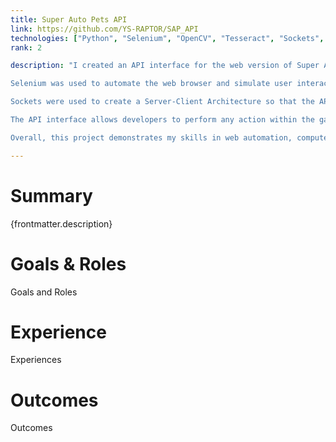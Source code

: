 ```yaml
---
title: Super Auto Pets API
link: https://github.com/YS-RAPTOR/SAP_API
technologies: ["Python", "Selenium", "OpenCV", "Tesseract", "Sockets", "Pillow"]
rank: 2

description: "I created an API interface for the web version of Super Auto Pets, a popular strategy game developed by Team Wood Games. The interface was developed in python using several tools and technologies such as Selenium, OpenCV, Tesseract, Sockets, and Pillow.\n

Selenium was used to automate the web browser and simulate user interactions with the game. OpenCV and Tesseract were used for image processing and text recognition, respectively, to extract game information such as health, number of wins, gold and the round. Sockets were used to establish a communication channel between the web browser and the Python script that controlled the game. Pillow was used to manipulate images and store image data.\n

Sockets were used to create a Server-Client Architecture so that the API and the client using the API can run on different machines. TCP was the communication protocol used to communicate between the server and client. This feature enables developers to access game data and control the game remotely, providing greater flexibility and convenience. This functionality can be specially important for AI developers who would want to train the AI on a separate machine.\n

The API interface allows developers to perform any action within the game and get back information about the game. This enables them to create bots and AI for this game. The interface can also be used to automate gameplay and test different scenarios.\n

Overall, this project demonstrates my skills in web automation, computer vision, and API development. It highlights my ability to work with multiple tools and technologies to create complex systems that can handle diverse inputs and provide useful outputs. It also shows my creativity in applying these skills to a popular game."

---
```


# Summary

{frontmatter.description}

# Goals & Roles

Goals and Roles

# Experience

Experiences

# Outcomes

Outcomes
